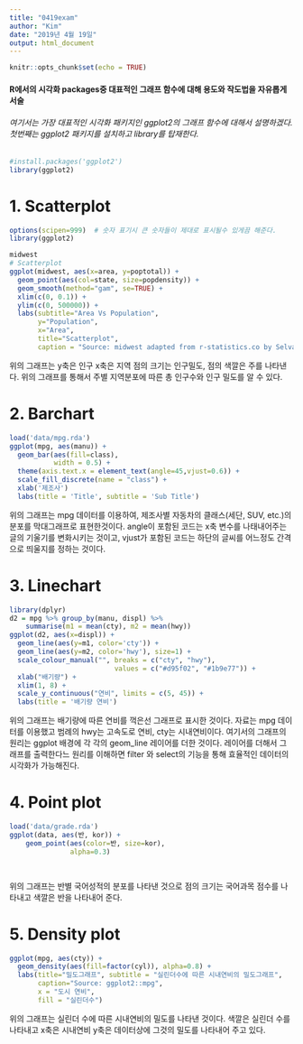 ```yaml
---
title: "0419exam"
author: "Kim"
date: "2019년 4월 19일"
output: html_document
---
```


```r
knitr::opts_chunk$set(echo = TRUE)
```
#### R에서의 시각화 packages중 대표적인 그래프 함수에 대해 용도와 작도법을 자유롭게 서술
###### 여기서는 가장 대표적인 시각화 패키지인 ggplot2의 그래프 함수에 대해서 설명하겠다. 첫번째는 ggplot2 패키지를 설치하고 library를 탑재한다.
```r
#install.packages('ggplot2')
library(ggplot2)
```

# 1. Scatterplot
```r
options(scipen=999)  # 숫자 표기시 큰 숫자들이 제대로 표시될수 있게끔 해준다.
library(ggplot2)

midwest
# Scatterplot
ggplot(midwest, aes(x=area, y=poptotal)) + 
  geom_point(aes(col=state, size=popdensity)) + 
  geom_smooth(method="gam", se=TRUE) + 
  xlim(c(0, 0.1)) + 
  ylim(c(0, 500000)) + 
  labs(subtitle="Area Vs Population", 
       y="Population", 
       x="Area", 
       title="Scatterplot", 
       caption = "Source: midwest adapted from r-statistics.co by Selva Prabhakaran")

```
위의 그래프는 y축은 인구 x축은 지역 점의 크기는 인구밀도, 점의 색깔은 주를 나타낸다. 위의 그래프를 통해서 주별 지역분포에 따른  총 인구수와 인구 밀도를 알 수 있다.  


# 2. Barchart
```r
load('data/mpg.rda')
ggplot(mpg, aes(manu)) +
  geom_bar(aes(fill=class),
           width = 0.5) +
  theme(axis.text.x = element_text(angle=45,vjust=0.6)) +  
  scale_fill_discrete(name = "class") +
  xlab('제조사')
  labs(title = 'Title', subtitle = 'Sub Title') 

```
위의 그래프는 mpg 데이터를 이용하여, 제조사별 자동차의 클래스(세단, SUV, etc.)의 분포를 막대그래프로 표현한것이다. 
angle이 포함된 코드는 x축 변수를 나태내어주는 글의 기울기를 변화시키는 것이고, vjust가 포함된 코드는 하단의 글씨를 어느정도 간격으로 띄울지를 정하는 것이다. 

# 3. Linechart

```r
library(dplyr)
d2 = mpg %>% group_by(manu, displ) %>% 
	summarise(m1 = mean(cty), m2 = mean(hwy))
ggplot(d2, aes(x=displ)) + 
  geom_line(aes(y=m1, color='cty')) + 
  geom_line(aes(y=m2, color='hwy'), size=1) +
  scale_colour_manual("", breaks = c("cty", "hwy"),
                          values = c("#d95f02", "#1b9e77")) +
  xlab("배기량") +
  xlim(1, 8) +
  scale_y_continuous("연비", limits = c(5, 45)) +
  labs(title = '배기량 연비') 

```
위의 그래프는 배기량에 따른 연비를 꺽은선 그래프로 표시한 것이다. 자료는 mpg 데이터를 이용했고 범례의 hwy는 고속도로 연비, cty는 시내연비이다. 여기서의 그래프의 원리는 ggplot 배경에 각 각의 geom_line 레이어를 더한 것이다. 레이어를 더해서 그래프를 출력한다느 원리를 이해하면 filter 와 select의 기능을 통해 효율적인 데이터의 시각화가 가능해진다. 

# 4. Point plot
```r
load('data/grade.rda')
ggplot(data, aes(반, kor)) +
  	geom_point(aes(color=반, size=kor), 
               alpha=0.3)




```
위의 그래프는 반별 국어성적의 분포를 나타낸 것으로 점의 크기는 국어과목 점수를 나타내고 색깔은 반을 나타내어 준다. 

# 5. Density plot
```r
ggplot(mpg, aes(cty)) +
  geom_density(aes(fill=factor(cyl)), alpha=0.8) +
  labs(title="밀도그래프", subtitle = "실린더수에 따른 시내연비의 밀도그래프",
       caption="Source: ggplot2::mpg",
       x = "도시 연비",
       fill = "실린더수")


```
위의 그래프는 실린더 수에 따른 시내연비의 밀도를 나타낸 것이다. 색깔은 실린더 수를 나타내고 x축은 시내연비 y축은 데이터상에 그것의 밀도를 나타내어 주고 있다.  

